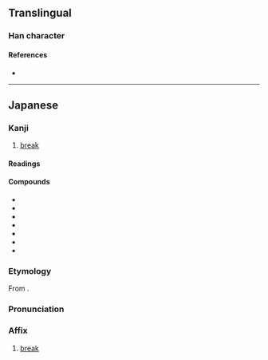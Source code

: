 {{also|壞}}
{{character info}}
==Translingual==
{{Han simplified forms|壞|壊|坏}}

===Han character===
{{Han char|rn=32|rad=土|as=13|sn=16|four=|canj=GJWV|ids=⿰土⿳十罒衣}}

====References====
* {{Han ref|kx=0240.301|dkj=05541|dj=0480.180|hdz=10491.031|uh=58CA|ud=22730}}

----

==Japanese==
{{ja-kanji forms|壊|壞}}

===Kanji===
{{ja-kanji|grade=c|rs=土13|kyu=壞}}

# [[break]]

====Readings====
{{ja-readings
|goon=え<ゑ
|kanon=かい<くわい
|kun=こわ-す, こわ-れる, やぶ-る
|nanori=つち
}}

====Compounds====
{{der-top}}
* {{ja-r|壊疽|えそ}}
* {{ja-r|壊%滅|かい%めつ}}
* {{ja-r|壊%乱|かい%らん}}
* {{ja-r|決%壊|けっ%かい}}
* {{ja-r|全%壊|ぜん%かい}}
* {{ja-r|倒%壊|とう%かい}}
* {{ja-r|崩%壊|ほう%かい}}
{{der-bottom}}

===Etymology===
{{ja-kanjitab|かい|yomi=o}}
From {{der|ja|ltc|sort=かい|-}} {{ltc-l|壞}}.

===Pronunciation===
{{ja-pron|かい|y=o}}

===Affix===
{{ja-pos|affix|かい}}

# [[break]]